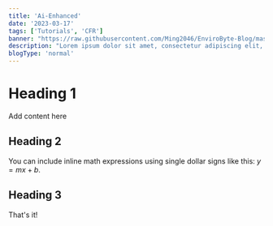 ```yaml
---
title: 'Ai-Enhanced'
date: '2023-03-17'
tags: ['Tutorials', 'CFR']
banner: "https://raw.githubusercontent.com/Ming2046/EnviroByte-Blog/master/images/wallpaper.jpg"
description: "Lorem ipsum dolor sit amet, consectetur adipiscing elit, sed do eiusmod tempor incididunt ut labore et dolore magna aliqua."
blogType: 'normal'
---
```


# Heading 1

Add content here

## Heading 2

You can include inline math expressions using single dollar signs like this: $y = mx + b$.

## Heading 3

That's it!
